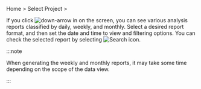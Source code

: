 
Home &gt; Select Project &gt; <Cmdname sid="side_report" className="uitext" />

If you click ![down-arrow](/img/down-arrow.svg) in <Cmdname sid="report" className="uitext" /> on the screen, you can see various analysis reports classified by daily, weekly, and monthly. Select a desired report format, and then set the date and time to view and filtering options. You can check the selected report by selecting ![Search icon](/img/ico-btn-search.png).

:::note

When generating the weekly and monthly reports, it may take some time depending on the scope of the data view.

:::
